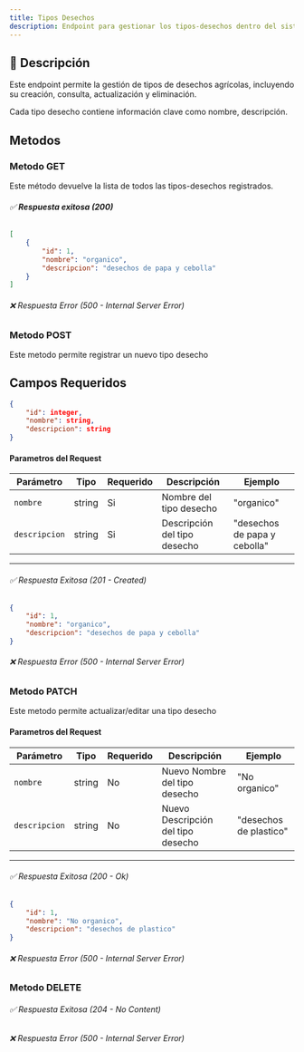 ```yaml
---
title: Tipos Desechos
description: Endpoint para gestionar los tipos-desechos dentro del sistema AgroSoft.
---
```




## 🔹 **Descripción**
Este endpoint permite la gestión de tipos de desechos agrícolas, incluyendo su creación, consulta, actualización y eliminación.  

Cada tipo desecho contiene información clave como nombre, descripción.

## Metodos

### Metodo GET

<ApiBaseBanner 
  method="GET" 
  path="/tipos-desechos/" 
  baseUrl="http://127.0.0.1:8000"
/> 
Este método devuelve la lista de todos las tipos-desechos registrados.  
###### ✅ **Respuesta exitosa (200)**
```json
[
    {
        "id": 1,
        "nombre": "organico",
        "descripcion": "desechos de papa y cebolla"
    }
]
```
###### ❌ Respuesta Error (500 - Internal Server Error)

### Metodo POST

<ApiBaseBanner 
  method="POST" 
  path="/tipos-desechos/" 
  baseUrl="http://127.0.0.1:8000"
/>
Este metodo permite registrar un nuevo tipo desecho

## **Campos Requeridos**
```json
{
    "id": integer,
    "nombre": string,
    "descripcion": string
}

```
#### **Parametros del Request** 

| Parámetro        | Tipo     | Requerido | Descripción                                               | Ejemplo               |
|------------------|----------|-----------|-----------------------------------------------------------|-----------------------|
| `nombre`         | string   | Si       |  Nombre del tipo desecho                              | "organico"                |
| `descripcion`    | string   | Si       |  Descripción del tipo desecho                         | "desechos de papa y cebolla"       |

---


###### ✅ Respuesta Exitosa (201 - Created)
```json
{
    "id": 1,
    "nombre": "organico",
    "descripcion": "desechos de papa y cebolla"
}

```
###### ❌ Respuesta Error (500 - Internal Server Error)

### Metodo PATCH


<ApiBaseBanner 
  method="PATCH" 
  path="/tipos-desechos/{id}/" 
  baseUrl="http://127.0.0.1:8000"
/>

Este metodo permite actualizar/editar una tipo desecho
#### **Parametros del Request**
| Parámetro        | Tipo     | Requerido | Descripción                                               | Ejemplo               |
|------------------|----------|-----------|-----------------------------------------------------------|-----------------------|
| `nombre`         | string   | No       |  Nuevo Nombre del tipo desecho                              | "No organico"                |
| `descripcion`    | string   | No       |  Nuevo Descripción del tipo desecho                         | "desechos de plastico"       |

---
###### ✅ Respuesta Exitosa (200 - Ok)
```json
{
    "id": 1,
    "nombre": "No organico",
    "descripcion": "desechos de plastico"
}

```

###### ❌ Respuesta Error (500 - Internal Server Error)

### Metodo DELETE
<ApiBaseBanner 
  method="DELETE" 
  path="/tipos-desechos/{id}/" 
  baseUrl="http://127.0.0.1:8000"
/>
###### ✅ Respuesta Exitosa (204 - No Content)
###### ❌ Respuesta Error (500 - Internal Server Error)